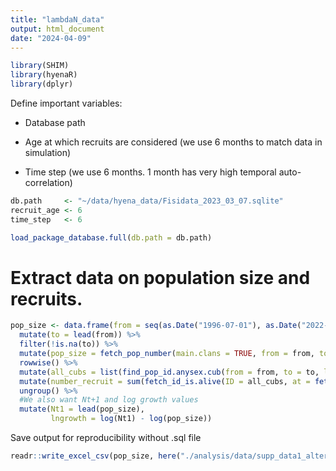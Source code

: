 ```yaml
---
title: "lambdaN_data"
output: html_document
date: "2024-04-09"
---
```


```r
library(SHIM)
library(hyenaR)
library(dplyr)
```

Define important variables:

- Database path

- Age at which recruits are considered (we use 6 months to match data in simulation)

- Time step (we use 6 months. 1 month has very high temporal auto-correlation)

```r
db.path     <- "~/data/hyena_data/Fisidata_2023_03_07.sqlite"
recruit_age <- 6
time_step   <- 6
```

```r
load_package_database.full(db.path = db.path)
```

# Extract data on population size and recruits.

```r
pop_size <- data.frame(from = seq(as.Date("1996-07-01"), as.Date("2022-01-01"), by = paste(time_step, "months"))) %>%
  mutate(to = lead(from)) %>% 
  filter(!is.na(to)) %>% 
  mutate(pop_size = fetch_pop_number(main.clans = TRUE, from = from, to = to)) %>% 
  rowwise() %>% 
  mutate(all_cubs = list(find_pop_id.anysex.cub(from = from, to = to, lifestage.overlap = "start"))) %>% 
  mutate(number_recruit = sum(fetch_id_is.alive(ID = all_cubs, at = fetch_id_date.at.age(ID = all_cubs, age = recruit_age, unit = "month")))) %>% 
  ungroup() %>% 
  #We also want Nt+1 and log growth values
  mutate(Nt1 = lead(pop_size),
         lngrowth = log(Nt1) - log(pop_size))
```

Save output for reproducibility without .sql file

```r
readr::write_excel_csv(pop_size, here("./analysis/data/supp_data1_alternativeK_data.csv"))
```

